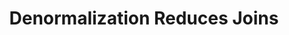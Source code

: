 ---
id: "db_tf_003"
questionType: "TRUE_FALSE"
title: "Denormalization Reduces Joins"
statement: "Denormalization can reduce the number of joins in queries."
difficulty: "HARD"
category: "Database"
correctAnswer: true
explanation: "Denormalization combines tables to reduce joins at the cost of redundancy."
---